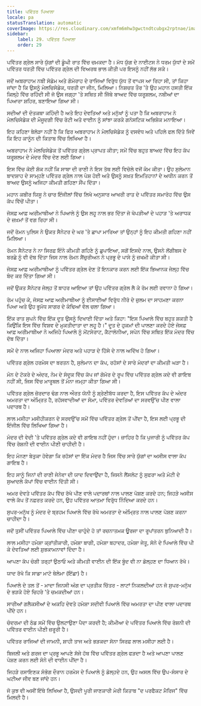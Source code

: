 ```yaml
---
title: ਪਵਿੱਤਰ ਪਿਆਲਾ
locale: pa
statusTranslation: automatic
coverImage: https://res.cloudinary.com/xmfm6mhw3gwctndtcubgx2rptnae/image/upload/v1741354419/small_cover_la_gran_rebelion_28716e29d2.webp
sidebar:
    label: 29. ਪਵਿੱਤਰ ਪਿਆਲਾ
    order: 29
---
```

ਪਵਿੱਤਰ ਗ੍ਰੇਲ ਸਾਰੇ ਯੁੱਗਾਂ ਦੀ ਡੂੰਘੀ ਰਾਤ ਵਿੱਚ ਚਮਕਦਾ ਹੈ। ਮੱਧ ਯੁੱਗ ਦੇ ਨਾਈਟਸ ਨੇ ਧਰਮ ਯੁੱਧਾਂ ਦੇ ਸਮੇਂ ਪਵਿੱਤਰ ਧਰਤੀ ਵਿੱਚ ਪਵਿੱਤਰ ਗ੍ਰੇਲ ਦੀ ਵਿਅਰਥ ਭਾਲ ਕੀਤੀ ਪਰ ਇਸਨੂੰ ਨਹੀਂ ਲੱਭ ਸਕੇ।

ਜਦੋਂ ਅਬਰਾਹਾਮ ਨਬੀ ਸੋਡੋਮ ਅਤੇ ਗੋਮੋਰਾਹ ਦੇ ਰਾਜਿਆਂ ਵਿਰੁੱਧ ਯੁੱਧ ਤੋਂ ਵਾਪਸ ਆ ਰਿਹਾ ਸੀ, ਤਾਂ ਕਿਹਾ ਜਾਂਦਾ ਹੈ ਕਿ ਉਸਨੂੰ ਮੇਲਚਿਸੇਡੇਕ, ਧਰਤੀ ਦਾ ਜੀਨ, ਮਿਲਿਆ। ਨਿਸ਼ਚਤ ਤੌਰ 'ਤੇ ਉਹ ਮਹਾਨ ਹਸਤੀ ਇੱਕ ਕਿਲ੍ਹੇ ਵਿੱਚ ਰਹਿੰਦੀ ਸੀ ਜੋ ਉਸ ਜਗ੍ਹਾ 'ਤੇ ਸਥਿਤ ਸੀ ਜਿੱਥੇ ਬਾਅਦ ਵਿੱਚ ਯਰੂਸ਼ਲਮ, ਨਬੀਆਂ ਦਾ ਪਿਆਰਾ ਸ਼ਹਿਰ, ਬਣਾਇਆ ਗਿਆ ਸੀ।

ਸਦੀਆਂ ਦੀ ਦੰਤਕਥਾ ਕਹਿੰਦੀ ਹੈ ਅਤੇ ਇਹ ਦੇਵਤਿਆਂ ਅਤੇ ਮਨੁੱਖਾਂ ਨੂੰ ਪਤਾ ਹੈ ਕਿ ਅਬਰਾਹਾਮ ਨੇ ਮੇਲਚਿਸੇਡੇਕ ਦੀ ਮੌਜੂਦਗੀ ਵਿੱਚ ਰੋਟੀ ਅਤੇ ਵਾਈਨ ਨੂੰ ਸਾਂਝਾ ਕਰਕੇ ਗਨੋਸਟਿਕ ਅਭਿਸ਼ੇਕ ਮਨਾਇਆ।

ਇਹ ਕਹਿਣਾ ਬੇਲੋੜਾ ਨਹੀਂ ਹੈ ਕਿ ਫਿਰ ਅਬਰਾਹਾਮ ਨੇ ਮੇਲਚਿਸੇਡੇਕ ਨੂੰ ਦਸਵੰਧ ਅਤੇ ਪਹਿਲੇ ਫਲ ਦਿੱਤੇ ਜਿਵੇਂ ਕਿ ਇਹ ਕਾਨੂੰਨ ਦੀ ਕਿਤਾਬ ਵਿੱਚ ਲਿਖਿਆ ਹੈ।

ਅਬਰਾਹਾਮ ਨੇ ਮੇਲਚਿਸੇਡੇਕ ਤੋਂ ਪਵਿੱਤਰ ਗ੍ਰੇਲ ਪ੍ਰਾਪਤ ਕੀਤਾ; ਸਮੇਂ ਵਿੱਚ ਬਹੁਤ ਬਾਅਦ ਵਿੱਚ ਇਹ ਕੱਪ ਯਰੂਸ਼ਲਮ ਦੇ ਮੰਦਰ ਵਿੱਚ ਦੇਣ ਲਈ ਗਿਆ।

ਇਸ ਵਿੱਚ ਕੋਈ ਸ਼ੱਕ ਨਹੀਂ ਕਿ ਸਾਬਾ ਦੀ ਰਾਣੀ ਨੇ ਇਸ ਤੱਥ ਲਈ ਵਿਚੋਲੇ ਵਜੋਂ ਕੰਮ ਕੀਤਾ। ਉਹ ਸੁਲੇਮਾਨ ਬਾਦਸ਼ਾਹ ਦੇ ਸਾਮ੍ਹਣੇ ਪਵਿੱਤਰ ਗ੍ਰੇਲ ਨਾਲ ਪੇਸ਼ ਹੋਈ ਅਤੇ ਉਸਨੂੰ ਸਖ਼ਤ ਇਮਤਿਹਾਨਾਂ ਦੇ ਅਧੀਨ ਕਰਨ ਤੋਂ ਬਾਅਦ ਉਸਨੂੰ ਅਜਿਹਾ ਕੀਮਤੀ ਗਹਿਣਾ ਸੌਂਪ ਦਿੱਤਾ।

ਮਹਾਨ ਕਬੀਰ ਯਿਸੂ ਨੇ ਚਾਰ ਇੰਜੀਲਾਂ ਵਿੱਚ ਲਿਖੇ ਅਨੁਸਾਰ ਆਖਰੀ ਰਾਤ ਦੇ ਪਵਿੱਤਰ ਸਮਾਰੋਹ ਵਿੱਚ ਉਸ ਕੱਪ ਵਿੱਚੋਂ ਪੀਤਾ।

ਜੋਸਫ਼ ਆਫ਼ ਅਰੀਮਾਥੀਆ ਨੇ ਪਿਆਲੇ ਨੂੰ ਉਸ ਲਹੂ ਨਾਲ ਭਰ ਦਿੱਤਾ ਜੋ ਖੋਪੜੀਆਂ ਦੇ ਪਹਾੜ 'ਤੇ ਅਰਾਧਕ ਦੇ ਜ਼ਖ਼ਮਾਂ ਤੋਂ ਵਗ ਰਿਹਾ ਸੀ।

ਜਦੋਂ ਰੋਮਨ ਪੁਲਿਸ ਨੇ ਉਕਤ ਸੈਨੇਟਰ ਦੇ ਘਰ 'ਤੇ ਛਾਪਾ ਮਾਰਿਆ ਤਾਂ ਉਨ੍ਹਾਂ ਨੂੰ ਇਹ ਕੀਮਤੀ ਗਹਿਣਾ ਨਹੀਂ ਮਿਲਿਆ।

ਰੋਮਨ ਸੈਨੇਟਰ ਨੇ ਨਾ ਸਿਰਫ਼ ਇੰਨੇ ਕੀਮਤੀ ਗਹਿਣੇ ਨੂੰ ਛੁਪਾਇਆ, ਸਗੋਂ ਇਸਦੇ ਨਾਲ, ਉਸਨੇ ਲੋਂਗੀਬਸ ਦੇ ਬਰਛੇ ਨੂੰ ਵੀ ਦੱਬ ਦਿੱਤਾ ਜਿਸ ਨਾਲ ਰੋਮਨ ਸੈਂਚੁਰੀਅਨ ਨੇ ਪ੍ਰਭੂ ਦੇ ਪਾਸੇ ਨੂੰ ਜ਼ਖਮੀ ਕੀਤਾ ਸੀ।

ਜੋਸਫ਼ ਆਫ਼ ਅਰੀਮਾਥੀਆ ਨੂੰ ਪਵਿੱਤਰ ਗ੍ਰੇਲ ਦੇਣ ਤੋਂ ਇਨਕਾਰ ਕਰਨ ਲਈ ਇੱਕ ਭਿਆਨਕ ਜੇਲ੍ਹ ਵਿੱਚ ਬੰਦ ਕਰ ਦਿੱਤਾ ਗਿਆ ਸੀ।

ਜਦੋਂ ਉਕਤ ਸੈਨੇਟਰ ਜੇਲ੍ਹ ਤੋਂ ਬਾਹਰ ਆਇਆ ਤਾਂ ਉਹ ਪਵਿੱਤਰ ਗ੍ਰੇਲ ਲੈ ਕੇ ਰੋਮ ਲਈ ਰਵਾਨਾ ਹੋ ਗਿਆ।

ਰੋਮ ਪਹੁੰਚ ਕੇ, ਜੋਸਫ਼ ਆਫ਼ ਅਰੀਮਾਥੀਆ ਨੂੰ ਈਸਾਈਆਂ ਵਿਰੁੱਧ ਨੀਰੋ ਦੇ ਜ਼ੁਲਮ ਦਾ ਸਾਹਮਣਾ ਕਰਨਾ ਪਿਆ ਅਤੇ ਉਹ ਭੂਮੱਧ ਸਾਗਰ ਦੇ ਕੰਢਿਆਂ ਵੱਲ ਚਲਾ ਗਿਆ।

ਇੱਕ ਰਾਤ ਸੁਪਨੇ ਵਿੱਚ ਇੱਕ ਦੂਤ ਉਸਨੂੰ ਦਿਖਾਈ ਦਿੱਤਾ ਅਤੇ ਕਿਹਾ: "ਇਸ ਪਿਆਲੇ ਵਿੱਚ ਬਹੁਤ ਸ਼ਕਤੀ ਹੈ ਕਿਉਂਕਿ ਇਸ ਵਿੱਚ ਵਿਸ਼ਵ ਦੇ ਮੁਕਤੀਦਾਤਾ ਦਾ ਲਹੂ ਹੈ।" ਦੂਤ ਦੇ ਹੁਕਮਾਂ ਦੀ ਪਾਲਣਾ ਕਰਦੇ ਹੋਏ ਜੋਸਫ਼ ਆਫ਼ ਅਰੀਮਾਥੀਆ ਨੇ ਅਜਿਹੇ ਪਿਆਲੇ ਨੂੰ ਮੋਂਟਸੇਰਾਟ, ਕੈਟਾਲੋਨੀਆ, ਸਪੇਨ ਵਿੱਚ ਸਥਿਤ ਇੱਕ ਮੰਦਰ ਵਿੱਚ ਦੱਬ ਦਿੱਤਾ।

ਸਮੇਂ ਦੇ ਨਾਲ ਅਜਿਹਾ ਪਿਆਲਾ ਮੰਦਰ ਅਤੇ ਪਹਾੜ ਦੇ ਹਿੱਸੇ ਦੇ ਨਾਲ ਅਦਿੱਖ ਹੋ ਗਿਆ।

ਪਵਿੱਤਰ ਗ੍ਰੇਲ ਹਰਮੇਸ ਦਾ ਬਰਤਨ ਹੈ, ਸੁਲੇਮਾਨ ਦਾ ਕੱਪ, ਰਹੱਸਾਂ ਦੇ ਸਾਰੇ ਮੰਦਰਾਂ ਦਾ ਕੀਮਤੀ ਘੜਾ ਹੈ।

ਮੰਨ ਦੇ ਟੋਕਰੇ ਦੇ ਅੰਦਰ, ਨੇਮ ਦੇ ਸੰਦੂਕ ਵਿੱਚ ਕੱਪ ਜਾਂ ਗੋਮੋਰ ਦੇ ਰੂਪ ਵਿੱਚ ਪਵਿੱਤਰ ਗ੍ਰੇਲ ਕਦੇ ਵੀ ਗਾਇਬ ਨਹੀਂ ਸੀ, ਜਿਸ ਵਿੱਚ ਮਾਰੂਥਲ ਤੋਂ ਮੰਨਾ ਜਮ੍ਹਾ ਕੀਤਾ ਗਿਆ ਸੀ।

ਪਵਿੱਤਰ ਗ੍ਰੇਲ ਜ਼ੋਰਦਾਰ ਢੰਗ ਨਾਲ ਔਰਤ ਯੋਨੀ ਨੂੰ ਸ਼੍ਰੇਣੀਬੱਧ ਕਰਦਾ ਹੈ, ਇਸ ਪਵਿੱਤਰ ਕੱਪ ਦੇ ਅੰਦਰ ਅਮਰਤਾ ਦਾ ਅੰਮ੍ਰਿਤ ਹੈ, ਰਹੱਸਵਾਦੀਆਂ ਦਾ ਸੋਮਾ, ਪਵਿੱਤਰ ਦੇਵਤਿਆਂ ਦਾ ਸਰਵਉੱਚ ਪੀਣ ਵਾਲਾ ਪਦਾਰਥ ਹੈ।

ਲਾਲ ਮਸੀਹਾ ਮਸੀਹੀਕਰਨ ਦੇ ਸਰਵਉੱਚ ਸਮੇਂ ਵਿੱਚ ਪਵਿੱਤਰ ਗ੍ਰੇਲ ਤੋਂ ਪੀਂਦਾ ਹੈ, ਇਸ ਲਈ ਪ੍ਰਭੂ ਦੀ ਇੰਜੀਲ ਵਿੱਚ ਲਿਖਿਆ ਗਿਆ ਹੈ।

ਮੰਦਰ ਦੀ ਵੇਦੀ 'ਤੇ ਪਵਿੱਤਰ ਗ੍ਰੇਲ ਕਦੇ ਵੀ ਗਾਇਬ ਨਹੀਂ ਹੁੰਦਾ। ਜ਼ਾਹਿਰ ਹੈ ਕਿ ਪੁਜਾਰੀ ਨੂੰ ਪਵਿੱਤਰ ਕੱਪ ਵਿੱਚ ਰੋਸ਼ਨੀ ਦੀ ਵਾਈਨ ਪੀਣੀ ਚਾਹੀਦੀ ਹੈ।

ਇਹ ਮੰਨਣਾ ਬੇਤੁਕਾ ਹੋਵੇਗਾ ਕਿ ਰਹੱਸਾਂ ਦਾ ਇੱਕ ਮੰਦਰ ਹੈ ਜਿਸ ਵਿੱਚ ਸਾਰੇ ਯੁੱਗਾਂ ਦਾ ਅਸੀਸ ਵਾਲਾ ਕੱਪ ਗਾਇਬ ਹੈ।

ਇਹ ਸਾਨੂੰ ਜਿਨਾਂ ਦੀ ਰਾਣੀ ਜੇਨੇਵਾ ਦੀ ਯਾਦ ਦਿਵਾਉਂਦਾ ਹੈ, ਜਿਸਨੇ ਲੈਂਸਲੋਟ ਨੂੰ ਸੁਫਰਾ ਅਤੇ ਮੰਟੀ ਦੇ ਸੁਆਦਲੇ ਕੱਪਾਂ ਵਿੱਚ ਵਾਈਨ ਦਿੱਤੀ ਸੀ।

ਅਮਰ ਦੇਵਤੇ ਪਵਿੱਤਰ ਕੱਪ ਵਿੱਚ ਰੱਖੇ ਪੀਣ ਵਾਲੇ ਪਦਾਰਥਾਂ ਨਾਲ ਪਾਲਣ ਪੋਸ਼ਣ ਕਰਦੇ ਹਨ; ਜਿਹੜੇ ਅਸੀਸ ਵਾਲੇ ਕੱਪ ਤੋਂ ਨਫ਼ਰਤ ਕਰਦੇ ਹਨ, ਉਹ ਪਵਿੱਤਰ ਆਤਮਾ ਵਿਰੁੱਧ ਨਿੰਦਿਆ ਕਰਦੇ ਹਨ।

ਸੁਪਰ-ਮਨੁੱਖ ਨੂੰ ਮੰਦਰ ਦੇ ਬ੍ਰਹਮ ਪਿਆਲੇ ਵਿੱਚ ਰੱਖੇ ਅਮਰਤਾ ਦੇ ਅੰਮ੍ਰਿਤ ਨਾਲ ਪਾਲਣ ਪੋਸ਼ਣ ਕਰਨਾ ਚਾਹੀਦਾ ਹੈ।

ਜਦੋਂ ਤੁਸੀਂ ਪਵਿੱਤਰ ਪਿਆਲੇ ਵਿੱਚ ਪੀਣਾ ਚਾਹੁੰਦੇ ਹੋ ਤਾਂ ਰਚਨਾਤਮਕ ਊਰਜਾ ਦਾ ਰੂਪਾਂਤਰਨ ਬੁਨਿਆਦੀ ਹੈ।

ਲਾਲ ਮਸੀਹਾ ਹਮੇਸ਼ਾ ਕ੍ਰਾਂਤੀਕਾਰੀ, ਹਮੇਸ਼ਾ ਬਾਗੀ, ਹਮੇਸ਼ਾ ਬਹਾਦਰ, ਹਮੇਸ਼ਾ ਜੇਤੂ, ਸੋਨੇ ਦੇ ਪਿਆਲੇ ਵਿੱਚ ਪੀ ਕੇ ਦੇਵਤਿਆਂ ਲਈ ਸ਼ੁਭਕਾਮਨਾਵਾਂ ਦਿੰਦਾ ਹੈ।

ਆਪਣਾ ਕੱਪ ਚੰਗੀ ਤਰ੍ਹਾਂ ਉਠਾਓ ਅਤੇ ਕੀਮਤੀ ਵਾਈਨ ਦੀ ਇੱਕ ਬੂੰਦ ਵੀ ਨਾ ਡੋਲ੍ਹਣ ਦਾ ਧਿਆਨ ਰੱਖੋ।

ਯਾਦ ਰੱਖੋ ਕਿ ਸਾਡਾ ਮਾਟੋ ਥੇਲੇਮਾ (ਇੱਛਾ) ਹੈ।

ਪਿਆਲੇ ਦੇ ਤਲ ਤੋਂ - ਮਾਦਾ ਜਿਨਸੀ ਅੰਗ ਦਾ ਪ੍ਰਤੀਕ ਚਿੱਤਰ - ਲਾਟਾਂ ਨਿਕਲਦੀਆਂ ਹਨ ਜੋ ਸੁਪਰ-ਮਨੁੱਖ ਦੇ ਭੜਕੇ ਹੋਏ ਚਿਹਰੇ 'ਤੇ ਚਮਕਦੀਆਂ ਹਨ।

ਸਾਰੀਆਂ ਗਲੈਕਸੀਆਂ ਦੇ ਅਕਹਿ ਦੇਵਤੇ ਹਮੇਸ਼ਾ ਸਦੀਵੀ ਪਿਆਲੇ ਵਿੱਚ ਅਮਰਤਾ ਦਾ ਪੀਣ ਵਾਲਾ ਪਦਾਰਥ ਪੀਂਦੇ ਹਨ।

ਚੰਦਰਮਾ ਦੀ ਠੰਡ ਸਮੇਂ ਵਿੱਚ ਉਲਟਾਉਣਾ ਪੈਦਾ ਕਰਦੀ ਹੈ; ਕੀਮੀਆ ਦੇ ਪਵਿੱਤਰ ਪਿਆਲੇ ਵਿੱਚ ਰੋਸ਼ਨੀ ਦੀ ਪਵਿੱਤਰ ਵਾਈਨ ਪੀਣੀ ਜ਼ਰੂਰੀ ਹੈ।

ਪਵਿੱਤਰ ਰਾਜਿਆਂ ਦੀ ਜਾਮਨੀ, ਸ਼ਾਹੀ ਤਾਜ ਅਤੇ ਭੜਕਦਾ ਸੋਨਾ ਸਿਰਫ਼ ਲਾਲ ਮਸੀਹਾ ਲਈ ਹੈ।

ਬਿਜਲੀ ਅਤੇ ਗਰਜ ਦਾ ਪ੍ਰਭੂ ਆਪਣੇ ਸੱਜੇ ਹੱਥ ਵਿੱਚ ਪਵਿੱਤਰ ਗ੍ਰੇਲ ਫੜਦਾ ਹੈ ਅਤੇ ਆਪਣਾ ਪਾਲਣ ਪੋਸ਼ਣ ਕਰਨ ਲਈ ਸੋਨੇ ਦੀ ਵਾਈਨ ਪੀਂਦਾ ਹੈ।

ਜਿਹੜੇ ਰਸਾਇਣਕ ਸੰਭੋਗ ਦੌਰਾਨ ਹਰਮੇਸ ਦੇ ਪਿਆਲੇ ਨੂੰ ਡੋਲ੍ਹਦੇ ਹਨ, ਉਹ ਅਸਲ ਵਿੱਚ ਉਪ-ਸੰਸਾਰ ਦੇ ਘਟੀਆ ਜੀਵ ਬਣ ਜਾਂਦੇ ਹਨ।

ਜੋ ਕੁਝ ਵੀ ਅਸੀਂ ਇੱਥੇ ਲਿਖਿਆ ਹੈ, ਉਸਦੀ ਪੂਰੀ ਜਾਣਕਾਰੀ ਮੇਰੀ ਕਿਤਾਬ "ਦ ਪਰਫੈਕਟ ਮੈਰਿਜ" ਵਿੱਚ ਮਿਲਦੀ ਹੈ।


